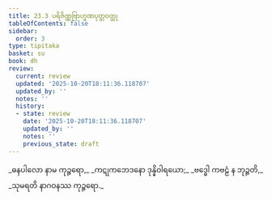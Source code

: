 ```yaml
---
title: 23.3 ပရိဇိဏ္ဏဗြာဟ္မဏပုတ္တဝတ္ထု
tableOfContents: false
sidebar:
  order: 3
type: tipitaka
basket: su
book: dh
review:
  current: review
  updated: '2025-10-20T18:11:36.118707'
  updated_by: ''
  notes: ''
  history:
  - state: review
    date: '2025-10-20T18:11:36.118707'
    updated_by: ''
    notes: ''
    previous_state: draft
---
```



<DynamicBreadcrumb />


<ReviewStatus review={frontmatter.review} showDetails={true} />

<HypothesisAnnotation frontmatter={frontmatter} />

<Division number="324" book="dh" e="ch" v="18" p="59">

<Paragraph number="349" type="verses" book="dh">
_ဓနပါလော နာမ ကုဉ္ဇရော,_  
_ကဋုကဘေဒနော ဒုန္နိဝါရယော;_  
_ဗဒ္ဓေါ ကဗဠံ န ဘုဉ္ဇတိ,_  
_သုမရတိ နာဂဝနဿ ကုဉ္ဇရော._
</Paragraph>
</Division>